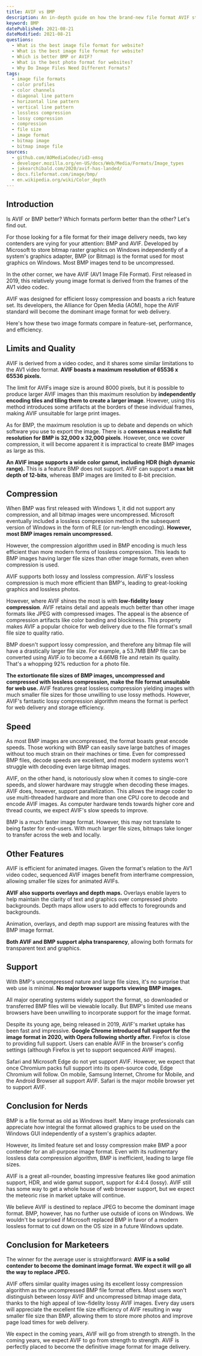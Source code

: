 ```yaml
---
title: AVIF vs BMP
description: An in-depth guide on how the brand-new file format AVIF stacks up against its competitor BMP.
keyword: BMP
datePublished: 2021-08-21
dateModified: 2021-08-21
questions:
  - What is the best image file format for website?
  - What is the best image file format for website?
  - Which is better BMP or AVIF?
  - What is the best photo format for websites?
  - Why Do Image Files Need Different Formats?
tags:
  - image file formats
  - color profiles
  - color channels
  - diagonal line pattern
  - horizontal line pattern
  - vertical line pattern
  - lossless compression
  - lossy compression
  - compression
  - file size
  - image format
  - bitmap image
  - bitmap image file
sources:
  - github.com/AOMediaCodec/id3-emsg
  - developer.mozilla.org/en-US/docs/Web/Media/Formats/Image_types
  - jakearchibald.com/2020/avif-has-landed/
  - docs.fileformat.com/image/bmp/
  - en.wikipedia.org/wiki/Color_depth
---
```


## Introduction

Is AVIF or BMP better? Which formats perform better than the other? Let's find out.

For those looking for a file format for their image delivery needs, two key contenders are vying for your attention: BMP and AVIF. Developed by Microsoft to store bitmap raster graphics on Windows independently of a system's graphics adapter, BMP (or Bitmap) is the format used for most graphics on Windows. Most BMP images tend to be uncompressed.

In the other corner, we have AVIF (AV1 Image File Format). First released in 2019, this relatively young image format is derived from the frames of the AV1 video codec.

AVIF was designed for efficient lossy compression and boasts a rich feature set. Its developers, the Alliance for Open Media (AOM), hope the AVIF standard will become the dominant image format for web delivery.

Here's how these two image formats compare in feature-set, performance, and efficiency.

## Limits and Quality

AVIF is derived from a video codec, and it shares some similar limitations to the AV1 video format. **AVIF boasts a maximum resolution of 65536 x 65536 pixels.**

The limit for AVIFs image size is around 8000 pixels, but it is possible to produce larger AVIF images than this maximum resolution by **independently encoding tiles and tiling them to create a larger image**. However, using this method introduces some artifacts at the borders of these individual frames, making AVIF unsuitable for large print images.

As for BMP, the maximum resolution is up to debate and depends on which software you use to export the image. There is a **consensus a realistic full resolution for BMP is 32,000 x 32,000 pixels**. However, once we cover compression, it will become apparent it is impractical to create BMP images as large as this.

**An AVIF image supports a wide color gamut, including HDR (high dynamic range).** This is a feature BMP does not support. AVIF can support a **max bit depth of 12-bits**, whereas BMP images are limited to 8-bit precision.

## Compression

When BMP was first released with Windows 1, it did not support any compression, and all bitmap images were uncompressed. Microsoft eventually included a lossless compression method in the subsequent version of Windows in the form of RLE (or run-length encoding). **However, most BMP images remain uncompressed.**

However, the compression algorithm used in BMP encoding is much less efficient than more modern forms of lossless compression. This leads to BMP images having larger file sizes than other image formats, even when compression is used.

AVIF supports both lossy and lossless compression. AVIF's lossless compression is much more efficient than BMP's, leading to great-looking graphics and lossless photos.

However, where AVIF shines the most is with **low-fidelity lossy compression**. AVIF retains detail and appeals much better than other image formats like JPEG with compressed images. The appeal is the absence of compression artifacts like color banding and blockiness. This property makes AVIF a popular choice for web delivery due to the file format's small file size to quality ratio.

BMP doesn't support lossy compression, and therefore any bitmap file will have a drastically larger file size. For example, a 53.7MB BMP file can be converted using AVIF.io to become a 4.66MB file and retain its quality. That's a whopping 92% reduction for a photo file.

**The extortionate file sizes of BMP images, uncompressed and compressed with lossless compression, make the file format unsuitable for web use.** AVIF features great lossless compression yielding images with much smaller file sizes for those unwilling to use lossy methods. However, AVIF's fantastic lossy compression algorithm means the format is perfect for web delivery and storage efficiency.

## Speed

As most BMP images are uncompressed, the format boasts great encode speeds. Those working with BMP can easily save large batches of images without too much strain on their machines or time. Even for compressed BMP files, decode speeds are excellent, and most modern systems won't struggle with decoding even large bitmap images.

AVIF, on the other hand, is notoriously slow when it comes to single-core speeds, and slower hardware may struggle when decoding these images. AVIF does, however, support parallelization. This allows the image coder to use multi-threaded hardware and more than one CPU core to decode and encode AVIF images. As computer hardware tends towards higher core and thread counts, we expect AVIF's slow speeds to improve.

BMP is a much faster image format. However, this may not translate to being faster for end-users. With much larger file sizes, bitmaps take longer to transfer across the web and locally.

## Other Features

AVIF is efficient for animated images. Given the format's relation to the AV1 video codec, sequenced AVIF images benefit from interframe compression, allowing smaller file sizes for animated AVIFs.

**AVIF also supports overlays and depth maps.** Overlays enable layers to help maintain the clarity of text and graphics over compressed photo backgrounds. Depth maps allow users to add effects to foregrounds and backgrounds.

Animation, overlays, and depth map support are missing features with the BMP image format.

**Both AVIF and BMP support alpha transparency**, allowing both formats for transparent text and graphics.

## Support

With BMP's uncompressed nature and large file sizes, it's no surprise that web use is minimal. **No major browser supports viewing BMP images.**

All major operating systems widely support the format, so downloaded or transferred BMP files will be viewable locally. But BMP's limited use means browsers have been unwilling to incorporate support for the image format.

Despite its young age, being released in 2019, AVIF's market uptake has been fast and impressive. **Google Chrome introduced full support for the image format in 2020, with Opera following shortly after.** Firefox is close to providing full support. Users can enable AVIF in the browser's config settings (although Firefox is yet to support sequenced AVIF images).

Safari and Microsoft Edge do not yet support AVIF. However, we expect that once Chromium packs full support into its open-source code, Edge Chromium will follow. On mobile, Samsung Internet, Chrome for Mobile, and the Android Browser all support AVIF. Safari is the major mobile browser yet to support AVIF.

## Conclusion for Nerds

BMP is a file format as old as Windows itself. Many image professionals can appreciate how integral the format allowed graphics to be used on the Windows GUI independently of a system's graphics adapter.

However, its limited feature set and lossy compression make BMP a poor contender for an all-purpose image format. Even with its rudimentary lossless data compression algorithm, BMP is inefficient, leading to large file sizes.

AVIF is a great all-rounder, boasting impressive features like good animation support, HDR, and wide gamut support, support for 4:4:4 (lossy). AVIF still has some way to get a whole house of web browser support, but we expect the meteoric rise in market uptake will continue.

We believe AVIF is destined to replace JPEG to become the dominant image format. BMP, however, has no further use outside of icons on Windows. We wouldn't be surprised if Microsoft replaced BMP in favor of a modern lossless format to cut down on the OS size in a future Windows update.

## Conclusion for Marketeers

The winner for the average user is straightforward: **AVIF is a solid contender to become the dominant image format. We expect it will go all the way to replace JPEG.**

AVIF offers similar quality images using its excellent lossy compression algorithm as the uncompressed BMP file format offers. Most users won't distinguish between lossy AVIF and uncompressed bitmap image data, thanks to the high appeal of low-fidelity lossy AVIF images. Every day users will appreciate the excellent file size efficiency of AVIF resulting in way smaller file size than BMP, allowing them to store more photos and improve page load times for web delivery.

We expect in the coming years, AVIF will go from strength to strength. In the coming years, we expect AVIF to go from strength to strength. AVIF is perfectly placed to become the definitive image format for image delivery.

